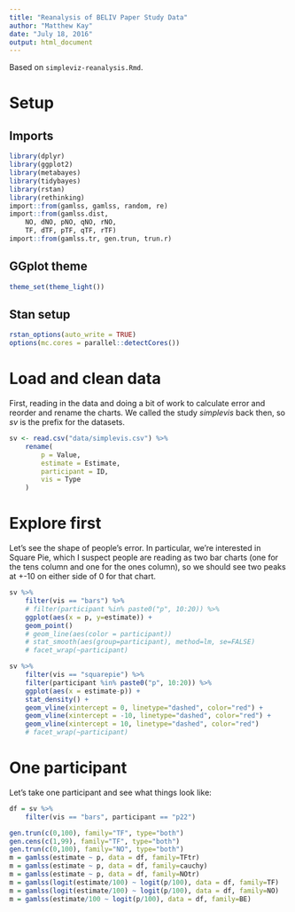 ```yaml
---
title: "Reanalysis of BELIV Paper Study Data"
author: "Matthew Kay"
date: "July 18, 2016"
output: html_document
---
```


Based on `simpleviz-reanalysis.Rmd`.

# Setup

## Imports

```r
library(dplyr)
library(ggplot2)
library(metabayes)
library(tidybayes)
library(rstan)
library(rethinking)
import::from(gamlss, gamlss, random, re)
import::from(gamlss.dist, 
    NO, dNO, pNO, qNO, rNO, 
    TF, dTF, pTF, qTF, rTF)
import::from(gamlss.tr, gen.trun, trun.r)
```

## GGplot theme

```r
theme_set(theme_light())
```

## Stan setup

```r
rstan_options(auto_write = TRUE)
options(mc.cores = parallel::detectCores())
```

# Load and clean data

First, reading in the data and doing a bit of work to calculate error and reorder and rename the charts. We called the study _simplevis_ back then, so _sv_ is the prefix for the datasets.

```r
sv <- read.csv("data/simplevis.csv") %>%
    rename(
        p = Value,
        estimate = Estimate,
        participant = ID,
        vis = Type
    )
```


# Explore first

Let's see the shape of people's error. In particular, we're interested in Square Pie, which I suspect people are reading as two bar charts (one for the tens column and one for the ones column), so we should see two peaks at +-10 on either side of 0 for that chart.

```r
sv %>%
    filter(vis == "bars") %>%
    # filter(participant %in% paste0("p", 10:20)) %>%
    ggplot(aes(x = p, y=estimate)) +
    geom_point()  
    # geom_line(aes(color = participant))
    # stat_smooth(aes(group=participant), method=lm, se=FALSE)
    # facet_wrap(~participant)
```

```r
sv %>%
    filter(vis == "squarepie") %>%
    filter(participant %in% paste0("p", 10:20)) %>%
    ggplot(aes(x = estimate-p)) +
    stat_density() + 
    geom_vline(xintercept = 0, linetype="dashed", color="red") +
    geom_vline(xintercept = -10, linetype="dashed", color="red") +
    geom_vline(xintercept = 10, linetype="dashed", color="red") 
    # facet_wrap(~participant)
```

# One participant

Let's take one participant and see what things look like:

```r
df = sv %>%
    filter(vis == "bars", participant == "p22")
```

```r
gen.trun(c(0,100), family="TF", type="both")
gen.cens(c(1,99), family="TF", type="both")
gen.trun(c(0,100), family="NO", type="both")
m = gamlss(estimate ~ p, data = df, family=TFtr)
m = gamlss(estimate ~ p, data = df, family=cauchy)
m = gamlss(estimate ~ p, data = df, family=NOtr)
m = gamlss(logit(estimate/100) ~ logit(p/100), data = df, family=TF)
m = gamlss(logit(estimate/100) ~ logit(p/100), data = df, family=NO)
m = gamlss(estimate/100 ~ logit(p/100), data = df, family=BE)
```
